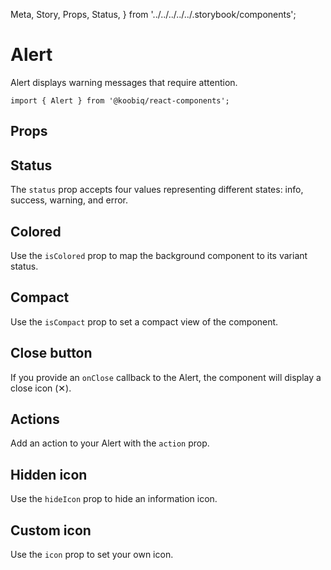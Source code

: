   Meta,
  Story,
  Props,
  Status,
} from '../../../../../.storybook/components';


<Meta of={Stories} />

# Alert

<Status variant="stable" />

Alert displays warning messages that require attention.

```tsx
import { Alert } from '@koobiq/react-components';
```

<Story of={Stories.Base} />

## Props

<Props />

## Status

The `status` prop accepts four values representing different states: info, success, warning, and error.

<Story of={Stories.Status} />

## Colored

Use the `isColored` prop to map the background component to its variant status.

<Story of={Stories.Colored} />

## Compact

Use the `isCompact` prop to set a compact view of the component.

<Story of={Stories.Compact} />

## Close button

If you provide an `onClose` callback to the Alert, the component will display a close icon (✕).

<Story of={Stories.CloseButton} />

## Actions

Add an action to your Alert with the `action` prop.

<Story of={Stories.Action} />

## Hidden icon

Use the `hideIcon` prop to hide an information icon.

<Story of={Stories.HiddenIcon} />

## Custom icon

Use the `icon` prop to set your own icon.

<Story of={Stories.CustomIcon} />
